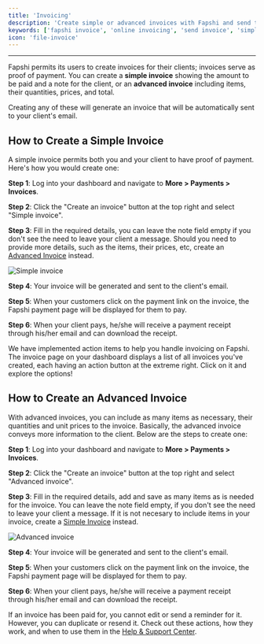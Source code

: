 ---
title: 'Invoicing'
description: 'Create simple or advanced invoices with Fapshi and send them to your clients via email. Collect payments online, track invoice status, and automate receipts.'
keywords: ['fapshi invoice', 'online invoicing', 'send invoice', 'simple invoice', 'advanced invoice', 'invoice payment', 'fapshi dashboard']
icon: 'file-invoice'
---

---

Fapshi permits its users to create invoices for their clients; invoices serve as proof of payment. You can create a **simple invoice** showing the amount to be paid and a note for the client, or an **advanced invoice** including items, their quantities, prices, and total.

Creating any of these will generate an invoice that will be automatically sent to your client's email.

## How to Create a Simple Invoice

A simple invoice permits both you and your client to have proof of payment. Here's how you would create one:

**Step 1**: Log into your dashboard and navigate to **More > Payments > Invoices**.

**Step 2**: Click the "Create an invoice" button at the top right and select "Simple invoice".

**Step 3**: Fill in the required details, you can leave the note field empty if you don't see the need to leave your client a message. Should you need to provide more details, such as the items, their prices, etc, create an [Advanced Invoice](#how-to-create-an-advanced-invoice) instead.

![Simple invoice](/images/invoicing/simple-invoice.png)

**Step 4**: Your invoice will be generated and sent to the client's email.

**Step 5**: When your customers click on the payment link on the invoice, the Fapshi payment page will be displayed for them to pay.

**Step 6**: When your client pays, he/she will receive a payment receipt through his/her email and can download the receipt.

<Tip>We have implemented action items to help you handle invoicing on Fapshi. The invoice page on your dashboard displays a list of all invoices you've created, each having an action button at the extreme right. Click on it and explore the options!</Tip>

## How to Create an Advanced Invoice

With advanced invoices, you can include as many items as necessary, their quantities and unit prices to the invoice. Basically, the advanced invoice conveys more information to the client. Below are the steps to create one:

**Step 1**: Log into your dashboard and navigate to **More > Payments > Invoices**.

**Step 2**: Click the "Create an invoice" button at the top right and select "Advanced invoice".

**Step 3**: Fill in the required details, add and save as many items as is needed for the invoice. You can leave the note field empty, if you don't see the need to leave your client a message. If it is not necesary to include items in your invoice, create a [Simple Invoice](#how-to-create-a-simple-invoice) instead.

![Advanced invoice](/images/invoicing/advanced-invoice.png)

**Step 4**: Your invoice will be generated and sent to the client's email.

**Step 5**: When your customers click on the payment link on the invoice, the Fapshi payment page will be displayed for them to pay.

**Step 6**: When your client pays, he/she will receive a payment receipt through his/her email and can download the receipt.

<Tip>If an invoice has been paid for, you cannot edit or send a reminder for it. However, you can duplicate or resend it. Check out these actions, how they work, and when to use them in the [Help & Support Center](https://fapshi.com/en/help-and-support).</Tip>